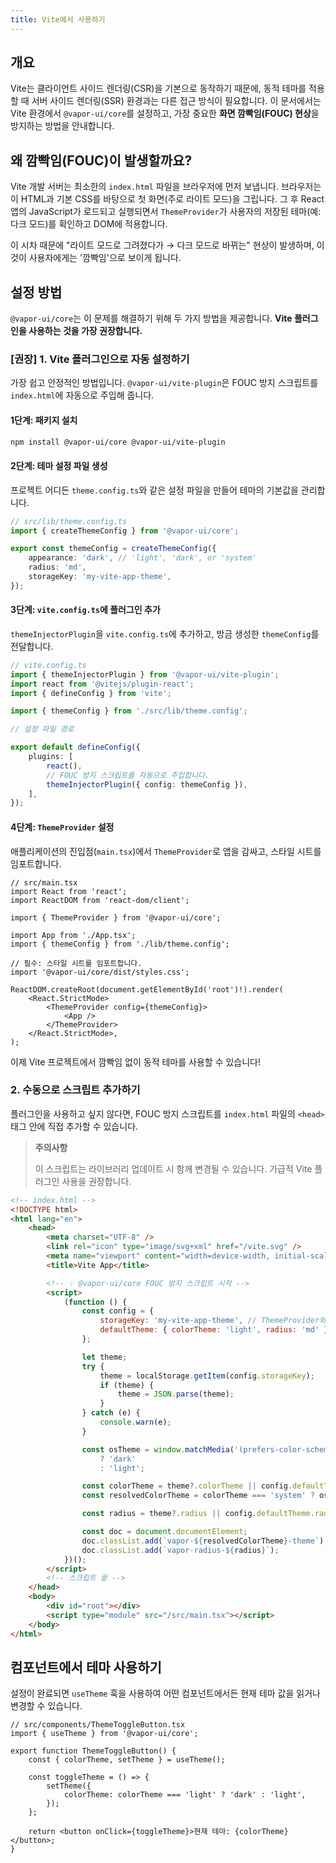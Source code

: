 ```yaml
---
title: Vite에서 사용하기
---
```


## 개요

Vite는 클라이언트 사이드 렌더링(CSR)을 기본으로 동작하기 때문에, 동적 테마를 적용할 때 서버 사이드 렌더링(SSR) 환경과는 다른 접근 방식이 필요합니다. 이 문서에서는 Vite 환경에서 `@vapor-ui/core`를 설정하고, 가장 중요한 **화면 깜빡임(FOUC) 현상**을 방지하는 방법을 안내합니다.

## 왜 깜빡임(FOUC)이 발생할까요?

Vite 개발 서버는 최소한의 `index.html` 파일을 브라우저에 먼저 보냅니다. 브라우저는 이 HTML과 기본 CSS를 바탕으로 첫 화면(주로 라이트 모드)을 그립니다. 그 후 React 앱의 JavaScript가 로드되고 실행되면서 `ThemeProvider`가 사용자의 저장된 테마(예: 다크 모드)를 확인하고 DOM에 적용합니다.

이 시차 때문에 "라이트 모드로 그려졌다가 → 다크 모드로 바뀌는" 현상이 발생하며, 이것이 사용자에게는 '깜빡임'으로 보이게 됩니다.

## 설정 방법

`@vapor-ui/core`는 이 문제를 해결하기 위해 두 가지 방법을 제공합니다. **Vite 플러그인을 사용하는 것을 가장 권장합니다.**

### [권장] 1. Vite 플러그인으로 자동 설정하기

가장 쉽고 안정적인 방법입니다. `@vapor-ui/vite-plugin`은 FOUC 방지 스크립트를 `index.html`에 자동으로 주입해 줍니다.

#### 1단계: 패키지 설치

```bash
npm install @vapor-ui/core @vapor-ui/vite-plugin
```

#### 2단계: 테마 설정 파일 생성

프로젝트 어디든 `theme.config.ts`와 같은 설정 파일을 만들어 테마의 기본값을 관리합니다.

```ts
// src/lib/theme.config.ts
import { createThemeConfig } from '@vapor-ui/core';

export const themeConfig = createThemeConfig({
    appearance: 'dark', // 'light', 'dark', or 'system'
    radius: 'md',
    storageKey: 'my-vite-app-theme',
});
```

#### 3단계: `vite.config.ts`에 플러그인 추가

`themeInjectorPlugin`을 `vite.config.ts`에 추가하고, 방금 생성한 `themeConfig`를 전달합니다.

```ts
// vite.config.ts
import { themeInjectorPlugin } from '@vapor-ui/vite-plugin';
import react from '@vitejs/plugin-react';
import { defineConfig } from 'vite';

import { themeConfig } from './src/lib/theme.config';

// 설정 파일 경로

export default defineConfig({
    plugins: [
        react(),
        // FOUC 방지 스크립트를 자동으로 주입합니다.
        themeInjectorPlugin({ config: themeConfig }),
    ],
});
```

#### 4단계: `ThemeProvider` 설정

애플리케이션의 진입점(`main.tsx`)에서 `ThemeProvider`로 앱을 감싸고, 스타일 시트를 임포트합니다.

```tsx
// src/main.tsx
import React from 'react';
import ReactDOM from 'react-dom/client';

import { ThemeProvider } from '@vapor-ui/core';

import App from './App.tsx';
import { themeConfig } from './lib/theme.config';

// 필수: 스타일 시트를 임포트합니다.
import '@vapor-ui/core/dist/styles.css';

ReactDOM.createRoot(document.getElementById('root')!).render(
    <React.StrictMode>
        <ThemeProvider config={themeConfig}>
            <App />
        </ThemeProvider>
    </React.StrictMode>,
);
```

이제 Vite 프로젝트에서 깜빡임 없이 동적 테마를 사용할 수 있습니다!

### 2. 수동으로 스크립트 추가하기

플러그인을 사용하고 싶지 않다면, FOUC 방지 스크립트를 `index.html` 파일의 `<head>` 태그 안에 직접 추가할 수 있습니다.

> **주의사항**
>
> 이 스크립트는 라이브러리 업데이트 시 함께 변경될 수 있습니다. 가급적 Vite 플러그인 사용을 권장합니다.

```html
<!-- index.html -->
<!DOCTYPE html>
<html lang="en">
    <head>
        <meta charset="UTF-8" />
        <link rel="icon" type="image/svg+xml" href="/vite.svg" />
        <meta name="viewport" content="width=device-width, initial-scale=1.0" />
        <title>Vite App</title>

        <!-- 💡 @vapor-ui/core FOUC 방지 스크립트 시작 -->
        <script>
            (function () {
                const config = {
                    storageKey: 'my-vite-app-theme', // ThemeProvider와 동일한 storageKey 사용
                    defaultTheme: { colorTheme: 'light', radius: 'md' }, // 기본값
                };

                let theme;
                try {
                    theme = localStorage.getItem(config.storageKey);
                    if (theme) {
                        theme = JSON.parse(theme);
                    }
                } catch (e) {
                    console.warn(e);
                }

                const osTheme = window.matchMedia('(prefers-color-scheme: dark)').matches
                    ? 'dark'
                    : 'light';

                const colorTheme = theme?.colorTheme || config.defaultTheme.colorTheme;
                const resolvedColorTheme = colorTheme === 'system' ? osTheme : colorTheme;

                const radius = theme?.radius || config.defaultTheme.radius;

                const doc = document.documentElement;
                doc.classList.add(`vapor-${resolvedColorTheme}-theme`);
                doc.classList.add(`vapor-radius-${radius}`);
            })();
        </script>
        <!-- 스크립트 끝 -->
    </head>
    <body>
        <div id="root"></div>
        <script type="module" src="/src/main.tsx"></script>
    </body>
</html>
```

## 컴포넌트에서 테마 사용하기

설정이 완료되면 `useTheme` 훅을 사용하여 어떤 컴포넌트에서든 현재 테마 값을 읽거나 변경할 수 있습니다.

```tsx
// src/components/ThemeToggleButton.tsx
import { useTheme } from '@vapor-ui/core';

export function ThemeToggleButton() {
    const { colorTheme, setTheme } = useTheme();

    const toggleTheme = () => {
        setTheme({
            colorTheme: colorTheme === 'light' ? 'dark' : 'light',
        });
    };

    return <button onClick={toggleTheme}>현재 테마: {colorTheme}</button>;
}
```
